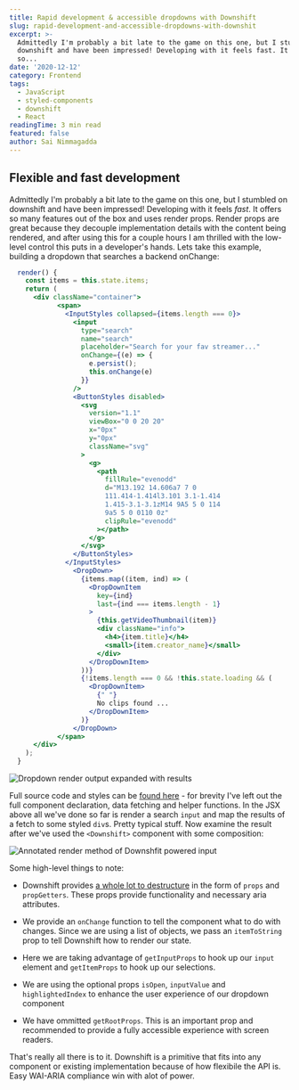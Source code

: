 ```yaml
---
title: Rapid development & accessible dropdowns with Downshift
slug: rapid-development-and-accessible-dropdowns-with-downshit
excerpt: >-
  Admittedly I'm probably a bit late to the game on this one, but I stumbled on
  downshift and have been impressed! Developing with it feels fast. It offers
  so...
date: '2020-12-12'
category: Frontend
tags:
  - JavaScript
  - styled-components
  - downshift
  - React
readingTime: 3 min read
featured: false
author: Sai Nimmagadda
---
```


## Flexible and fast development

Admittedly I'm probably a bit late to the game on this one, but I stumbled on downshift and have been impressed! Developing with it feels _fast_. It offers so many features out of the box and uses render props. Render props are great because they decouple implementation details with the content being rendered, and after using this for a couple hours I am thrilled with the low-level control this puts in a developer's hands. Lets take this example, building a dropdown that searches a backend onChange:

```jsx
  render() {
    const items = this.state.items;
    return (
      <div className="container">
            <span>
              <InputStyles collapsed={items.length === 0}>
                <input
                  type="search"
                  name="search"
                  placeholder="Search for your fav streamer..."
                  onChange={(e) => {
                    e.persist();
                    this.onChange(e)
                  }}
                />
                <ButtonStyles disabled>
                  <svg
                    version="1.1"
                    viewBox="0 0 20 20"
                    x="0px"
                    y="0px"
                    className="svg"
                  >
                    <g>
                      <path
                        fillRule="evenodd"
                        d="M13.192 14.606a7 7 0
                        111.414-1.414l3.101 3.1-1.414
                        1.415-3.1-3.1zM14 9A5 5 0 114
                        9a5 5 0 0110 0z"
                        clipRule="evenodd"
                      ></path>
                    </g>
                  </svg>
                </ButtonStyles>
              </InputStyles>
                <DropDown>
                  {items.map((item, ind) => (
                    <DropDownItem
                      key={ind}
                      last={ind === items.length - 1}
                    >
                      {this.getVideoThumbnail(item)}
                      <div className="info">
                        <h4>{item.title}</h4>
                        <small>{item.creator_name}</small>
                      </div>
                    </DropDownItem>
                  ))}
                  {!items.length === 0 && !this.state.loading && (
                    <DropDownItem>
                      {" "}
                      No clips found ...
                    </DropDownItem>
                  )}
                </DropDown>
            </span>
      </div>
    );
  }
```

![Dropdown render output expanded with results](/images/articles/before.png)

Full source code and styles can be [found here](https://github.com/funsaized/downshift-twitch-clips-search) - for brevity I've left out the full component declaration, data fetching and helper functions. In the JSX above all we've done so far is render a search `input` and map the results of a fetch to some styled `div`s. Pretty typical stuff. Now examine the result after we've used the `<Downshift>` component with some composition:

![Annotated render method of Downshfit powered input](/images/articles/afterdownshift.png)

Some high-level things to note:

-   Downshift provides [a whole lot to destructure](https://github.com/downshift-js/downshift#advanced-props) in the form of `props` and `propGetters`. These props provide functionality and necessary aria attributes.

-   We provide an `onChange` function to tell the component what to do with changes. Since we are using a list of objects, we pass an `itemToString` prop to tell Downshift how to render our state.

-   Here we are taking advantage of `getInputProps` to hook up our `input` element and `getItemProps` to hook up our selections.

-   We are using the optional props `isOpen`, `inputValue` and `highlightedIndex` to enhance the user experience of our dropdown component

-   We have ommitted `getRootProps`. This is an important prop and recommended to provide a fully accessible experience with screen readers.

That's really all there is to it. Downshift is a primitive that fits into any component or existing implementation because of how flexibile the API is. Easy WAI-ARIA compliance win with alot of power.
